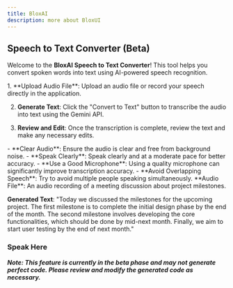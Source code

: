 ```yaml
---
title: BloxAI
description: more about BloxUI
---
```



## Speech to Text Converter (Beta)
Welcome to the **BloxAI Speech to Text Converter**! This tool helps you convert spoken words into text using AI-powered speech recognition.

<Accordions>
<Accordion title="How it Works">
1. **Upload Audio File**: Upload an audio file or record your speech directly in the application.

2. **Generate Text**: Click the "Convert to Text" button to transcribe the audio into text using the Gemini API.

3. **Review and Edit**: Once the transcription is complete, review the text and make any necessary edits.
</Accordion>

<Accordion title="Tips for Accurate Transcriptions">
- **Clear Audio**: Ensure the audio is clear and free from background noise.
- **Speak Clearly**: Speak clearly and at a moderate pace for better accuracy.
- **Use a Good Microphone**: Using a quality microphone can significantly improve transcription accuracy.
- **Avoid Overlapping Speech**: Try to avoid multiple people speaking simultaneously.
</Accordion>

<Accordion title="Example">
**Audio File**: An audio recording of a meeting discussion about project milestones.

**Generated Text**:
"Today we discussed the milestones for the upcoming project. The first milestone is to complete the initial design phase by the end of the month. The second milestone involves developing the core functionalities, which should be done by mid-next month. Finally, we aim to start user testing by the end of next month."
</Accordion>
</Accordions>

### Speak Here


<SpeechToText />

***Note: This feature is currently in the beta phase and may not generate perfect code. Please review and modify the generated code as necessary.***